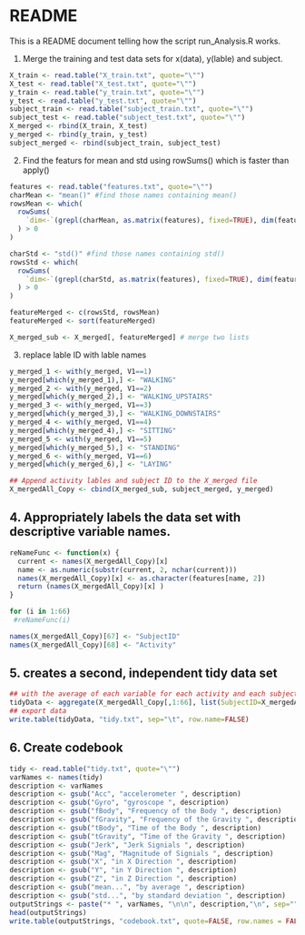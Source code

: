 README
========================================================

This is a README document telling how the script run_Analysis.R works. 

1. Merge the training and test data sets for x(data), y(lable) and subject.
```r
X_train <- read.table("X_train.txt", quote="\"")
X_test <- read.table("X_test.txt", quote="\"")
y_train <- read.table("y_train.txt", quote="\"")
y_test <- read.table("y_test.txt", quote="\"")
subject_train <- read.table("subject_train.txt", quote="\"")
subject_test <- read.table("subject_test.txt", quote="\"")
X_merged <- rbind(X_train, X_test)
y_merged <- rbind(y_train, y_test)
subject_merged <- rbind(subject_train, subject_test)
```

2. Find the featurs for mean and std using rowSums() which is faster than apply()
```r
features <- read.table("features.txt", quote="\"")
charMean <- "mean()" #find those names containing mean()
rowsMean <- which(
  rowSums(
    `dim<-`(grepl(charMean, as.matrix(features), fixed=TRUE), dim(features))
  ) > 0
)

charStd <- "std()" #find those names containing std()
rowsStd <- which(
  rowSums(
    `dim<-`(grepl(charStd, as.matrix(features), fixed=TRUE), dim(features))
  ) > 0
)

featureMerged <- c(rowsStd, rowsMean)
featureMerged <- sort(featureMerged)

X_merged_sub <- X_merged[, featureMerged] # merge two lists
```


3. replace lable ID with lable names
```r
y_merged_1 <- with(y_merged, V1==1)
y_merged[which(y_merged_1),] <- "WALKING"
y_merged_2 <- with(y_merged, V1==2)
y_merged[which(y_merged_2),] <- "WALKING_UPSTAIRS"
y_merged_3 <- with(y_merged, V1==3)
y_merged[which(y_merged_3),] <- "WALKING_DOWNSTAIRS"
y_merged_4 <- with(y_merged, V1==4)
y_merged[which(y_merged_4),] <- "SITTING"
y_merged_5 <- with(y_merged, V1==5)
y_merged[which(y_merged_5),] <- "STANDING"
y_merged_6 <- with(y_merged, V1==6)
y_merged[which(y_merged_6),] <- "LAYING"

## Append activity lables and subject ID to the X_merged file
X_mergedAll_Copy <- cbind(X_merged_sub, subject_merged, y_merged)
```

## 4. Appropriately labels the data set with descriptive variable names. 
```r
reNameFunc <- function(x) {
  current <- names(X_mergedAll_Copy)[x]
  name <- as.numeric(substr(current, 2, nchar(current)))
  names(X_mergedAll_Copy)[x] <- as.character(features[name, 2])
  return (names(X_mergedAll_Copy)[x] )
}

for (i in 1:66)
 #reNameFunc(i)

names(X_mergedAll_Copy)[67] <- "SubjectID"
names(X_mergedAll_Copy)[68] <- "Activity"

```

## 5. creates a second, independent tidy data set 
```r
## with the average of each variable for each activity and each subject.
tidyData <- aggregate(X_mergedAll_Copy[,1:66], list(SubjectID=X_mergedAll_Copy$SubjectID, Activity=X_mergedAll_Copy$Activity), mean)
## export data
write.table(tidyData, "tidy.txt", sep="\t", row.name=FALSE)
```

## 6. Create codebook
```r
tidy <- read.table("tidy.txt", quote="\"")
varNames <- names(tidy)
description <- varNames
description <- gsub("Acc", "accelerometer ", description)
description <- gsub("Gyro", "gyroscope ", description)
description <- gsub("fBody", "Frequency of the Body ", description)
description <- gsub("fGravity", "Frequency of the Gravity ", description)
description <- gsub("tBody", "Time of the Body ", description)
description <- gsub("tGravity", "Time of the Gravity ", description)
description <- gsub("Jerk", "Jerk Signials ", description)
description <- gsub("Mag", "Magnitude of Signials ", description)
description <- gsub("X", "in X Direction ", description)
description <- gsub("Y", "in Y Direction ", description)
description <- gsub("Z", "in Z Direction ", description)
description <- gsub("mean...", "by average ", description)
description <- gsub("std...", "by standard deviation ", description)
outputStrings <- paste("* ", varNames, "\n\n", description,"\n", sep="")
head(outputStrings)
write.table(outputStrings, "codebook.txt", quote=FALSE, row.names = FALSE, col.names=FALSE)
```
